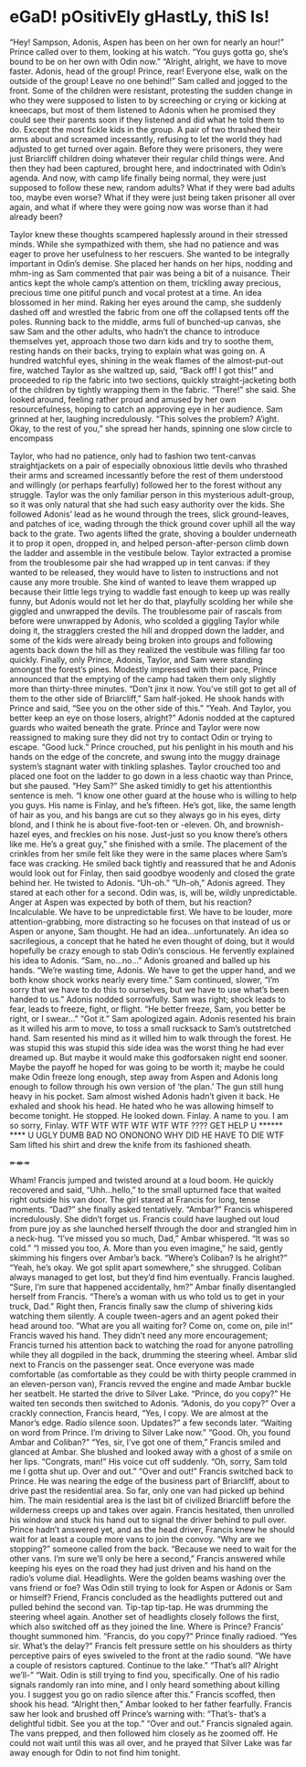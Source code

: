 # eGaD! pOsitivEly gHastLy, thiS Is!

“Hey! Sampson, Adonis, Aspen has been on her own for nearly an hour!” Prince called over to them, looking at his watch. “You guys gotta go, she’s bound to be on her own with Odin now.”
“Alright, alright, we have to move faster. Adonis, head of the group! Prince, rear! Everyone else, walk on the outside of the group! Leave no one behind!” 	Sam called and jogged to the front. 
Some of the children were resistant, protesting the sudden change in who they were supposed to listen to by screeching or crying or kicking at kneecaps, but most of them listened to Adonis when he promised they could see their parents soon if they listened and did what he told them to do. 
Except the most fickle kids in the group. A pair of two thrashed their arms about and screamed incessantly, refusing to let the world they had adjusted to get turned over again. Before they were prisoners, they were just Briarcliff children doing whatever their regular child things were. And then they had been captured, brought here, and indoctrinated with Odin’s agenda. And now, with camp life finally being normal, they were just supposed to follow these new, random adults? What if they were bad adults too, maybe even worse? What if they were just being taken prisoner all over again, and what if where they were going now was worse than it had already been?

Taylor knew these thoughts scampered haplessly around in their stressed minds. While she sympathized with them, she had no patience and was eager to prove her usefulness to her rescuers. She wanted to be integrally important in Odin’s demise. She placed her hands on her hips, nodding and mhm-ing as Sam commented that pair was being a bit of a nuisance. Their antics kept the whole camp's attention on them, trickling away precious, precious time one pitiful punch and vocal protest at a time. An idea blossomed in her mind. Raking her eyes around the camp, she suddenly dashed off and wrestled the fabric from one off the collapsed tents off the poles. 
Running back to the middle, arms full of bunched-up canvas, she saw Sam and the other adults, who hadn’t the chance to introduce themselves yet, approach those two darn kids and try to soothe them, resting hands on their backs, trying to explain what was going on. 
A hundred watchful eyes, shining in the weak flames of the almost-put-out fire, watched Taylor as she waltzed up, said, “Back off! I got this!” and proceeded to rip the fabric into two sections, quickly straight-jacketing both of the children by tightly wrapping them in the fabric. 
“There!” she said. She looked around, feeling rather proud and amused by her own resourcefulness, hoping to catch an approving eye in her audience. Sam grinned at her, laughing incredulously. “This solves the problem? A’ight. Okay, to the rest of you,” she spread her hands, spinning one slow circle to encompass 


Taylor, who had no patience, only had to fashion two tent-canvas straightjackets on a pair of especially obnoxious little devils who thrashed their arms and screamed incessantly before the rest of them understood and willingly (or perhaps fearfully) followed her to the forest without any struggle. Taylor was the only familiar person in this mysterious  adult-group, so it was only natural that she had such easy authority over the kids. She followed Adonis’ lead as he wound through the trees, slick ground-leaves, and patches of ice, wading through the thick ground cover uphill all the way back to the grate. Two agents lifted the grate, shoving a boulder underneath it to prop it open, dropped in, and helped person-after-person climb down the ladder and assemble in the vestibule below. Taylor extracted a promise from the troublesome pair she had wrapped up in tent canvas: if they wanted to be released, they would have to listen to instructions and not cause any more trouble. She kind of wanted to leave them wrapped up because their little legs trying to waddle fast enough to keep up was really funny, but Adonis would not let her do that, playfully scolding her while she giggled and unwrapped the devils. 
 The troublesome pair of rascals from before were unwrapped by Adonis, who scolded a giggling Taylor while doing it, the stragglers crested the hill and dropped down the ladder, and some of the kids were already being broken into groups and following agents back down the hill as they realized the vestibule was filling far too quickly. 
Finally, only Prince, Adonis, Taylor, and Sam were standing amongst the forest’s pines. Modestly impressed with their pace, Prince announced that the emptying of the camp had taken them only slightly more than thirty-three minutes. 
“Don’t jinx it now. You’ve still got to get all of them to the other side of Briarcliff,” Sam half-joked. He shook hands with Prince and said, “See you on the other side of this.”
“Yeah. And Taylor, you better keep an eye on those losers, alright?” Adonis nodded at the captured guards who waited beneath the grate. Prince and Taylor were now reassigned to making sure they did not try to contact Odin or trying to escape. “Good luck.”
Prince crouched, put his penlight in his mouth and his hands on the edge of the concrete, and swung into the muggy drainage system’s stagnant water with tinkling splashes. Taylor crouched too and placed one foot on the ladder to go down in a less chaotic way than Prince, but she paused.
“Hey Sam?” She asked timidly to get his attentionthis sentence is meh. “I know one other guard at the house who is willing to help you guys. His name is Finlay, and he’s fifteen. He’s got, like, the same length of hair as you, and his bangs are cut so they always go in his eyes, dirty blond, and I think he is about five-foot-ten or -eleven. Oh, and brownish-hazel eyes, and freckles on his nose. Just-just so you know there’s others like me. He’s a great guy,” she finished with a smile. 
The placement of the crinkles from her smile felt like they were in the same places where Sam’s face was cracking. He smiled back tightly and reassured that he and Adonis would look out for Finlay, then said goodbye woodenly and closed the grate behind her. 
He twisted to Adonis. “Uh-oh.”
“Uh-oh,” Adonis agreed. 
They stared at each other for a second. Odin was, is, will be, wildly unpredictable. Anger at Aspen was expected by both of them, but his reaction? Incalculable. 
We have to be unpredictable first. We have to be louder, more attention-grabbing, more distracting so he focuses on that instead of us or Aspen or anyone, Sam thought. He had an idea...unfortunately. An idea so sacrilegious, a concept that he hated he even thought of doing, but it would hopefully be crazy enough to stab  Odin's conscious. He fervently explained his idea to Adonis.
"Sam, no...no…" Adonis groaned and balled up his hands.
"We're wasting time, Adonis. We have to get the upper hand, and we both know shock works nearly every time." Sam continued, slower, "I'm sorry that we have to do this to ourselves, but we have to use what's been handed to us."
Adonis nodded sorrowfully. Sam was right; shock leads to fear, leads to freeze, fight, or flight. "He better freeze, Sam, you better be right, or I swear…"
"Got it." Sam apologized again. Adonis resented his brain as it willed his arm to move, to toss a small rucksack to Sam's outstretched hand. Sam resented his mind as it willed him to walk through the forest. He was stupid this was stupid this side idea was the worst thing he had ever dreamed up. But maybe it would make this godforsaken night end sooner. Maybe the payoff he hoped for was going to be worth it; maybe he could make Odin freeze long enough, step away from Aspen and Adonis long enough to follow through his own version of 'the plan.' 
The gun still hung heavy in his pocket. Sam almost wished Adonis hadn’t given it back. He exhaled and shook his head. He hated who he was allowing himself to become tonight.
He stopped. He looked down. Finlay. A name to you.
I am so sorry, Finlay. WTF WTF WTF WTF WTF WTF ???? GET HELP U ****** **** U UGLY DUMB BAD NO ONONONO WHY DID HE HAVE TO DIE WTF
Sam lifted his shirt and drew the knife from its fashioned sheath.

↞⇼↠
	
Wham! Francis jumped and twisted around at a loud boom. He quickly recovered and said, "Uhh...hello," to the small upturned face that waited right outside his van door. 
The girl stared at Francis for long, tense moments. "Dad?" she finally asked tentatively. 
"Ambar?" Francis whispered incredulously. She didn't forget us. Francis could have laughed out loud from pure joy as she launched herself through the door and strangled him in a neck-hug.
"I’ve missed you so much, Dad," Ambar whispered. "It was so cold." 
"I missed you too, A. More than you even imagine," he said, gently skimming his fingers over Ambar’s back. "Where's Coliban? Is he alright?" 
"Yeah, he's okay. We got split apart somewhere," she shrugged. Coliban always managed to get lost, but they'd find him eventually. 
Francis laughed. "Sure, I'm sure that happened accidentally, hm?"
Ambar finally disentangled herself from Francis. "There's a woman with us who told us to get in your truck, Dad." Right then, Francis finally saw the clump of shivering kids watching them silently. A couple tween-agers and an agent poked their head around too. 
"What are you all waiting for? Come on, come on, pile in!" Francis waved his hand. They didn't need any more encouragement; Francis turned his attention back to watching the road for anyone patrolling while they all dogpiled in the back, drumming the steering wheel. Ambar slid next to Francis on the passenger seat.
Once everyone was made comfortable (as comfortable as they could be with thirty people crammed in an eleven-person van), Francis revved the engine and made Ambar buckle her seatbelt. He started the drive to Silver Lake. 
"Prince, do you copy?" He waited ten seconds then switched to Adonis. "Adonis, do you copy?"
Over a crackly connection, Francis heard, "Yes, I copy. We are almost at the Manor's edge. Radio silence soon. Updates?" a few seconds later. 
"Waiting on word from Prince. I'm driving to Silver Lake now."
"Good. Oh, you found Ambar and Coliban?"
"Yes, sir, I've got one of them," Francis smiled and glanced at Ambar. She blushed and looked away with a ghost of a smile on her lips.
"Congrats, man!" His voice cut off suddenly. "Oh, sorry, Sam told me I gotta shut up. Over and out."
"Over and out!" Francis switched back to Prince. He was nearing the edge of the business part of Briarcliff, about to drive past the residential area. So far, only one van had picked up behind him. The main residential area is the last bit of civilized Briarcliff before the wilderness creeps up and takes over again. Francis hesitated, then unrolled his window and stuck his hand out to signal the driver behind to pull over. Prince hadn’t answered yet, and as the head driver, Francis knew he should wait for at least a couple more vans to join the convoy. 
“Why are we stopping?” someone called from the back.
“Because we need to wait for the other vans. I’m sure we’ll only be here a second,” Francis answered while keeping his eyes on the road they had just driven and his hand on the radio’s volume dial. 
Headlights. Were the golden beams washing over the vans friend or foe? Was Odin still trying to look for Aspen or Adonis or Sam or himself? Friend, Francis concluded as the headlights puttered out and pulled behind the second van. Tip-tap tip-tap. He was drumming the steering wheel again. Another set of headlights closely follows the first, which also switched off as they joined the line. 
Where is Prince? Francis’ thought summoned him.
“Francis, do you copy?” Prince finally radioed.
“Yes sir. What’s the delay?” Francis felt pressure settle on his shoulders as thirty perceptive pairs of eyes swiveled to the front at the radio sound.
“We have a couple of resistors captured. Continue to the lake.”
“That’s all? Alright we’ll-”
“Wait. Odin is still trying to find you, specifically. One of his radio signals randomly ran into mine, and I only heard something about killing you. I suggest you go on radio silence after this.”
Francis scoffed, then shook his head. “Alright then,” Ambar looked to her father fearfully. Francis saw her look and brushed off Prince’s warning with: “That’s- that’s a delightful tidbit. See you at the top.”
"Over and out."
Francis signaled again. The vans prepped, and then followed him closely as he zoomed off. He could not wait until this was all over, and he prayed that Silver Lake was far away enough for Odin to not find him tonight.
